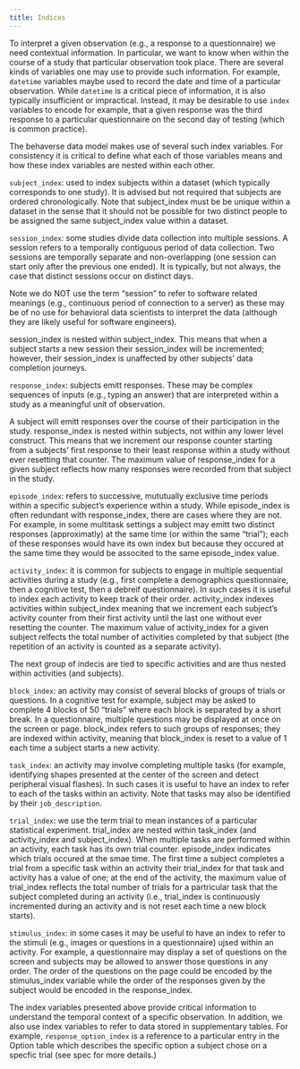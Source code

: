 ```yaml
---
title: Indices
---
```


To interpret a given observation (e.g., a response to a questionnaire) we need contextual information. In particular, we want to know when within the course of a study that particular observation took place. There are several kinds of variables one may use to provide such information. For example, `datetime` variables maybe used to record the date and time of a particular observation. While `datetime` is a critical piece of information, it is also typically insufficient or impractical. Instead, it may be desirable to use `index` variables to encode for example, that a given response was the third response to a particular questionnaire on the second day of testing (which is common practice). 

The behaverse data model makes use of several such index variables. For consistency it is critical to define what each of those variables means and how these index variables are nested within each other.



`subject_index`: used to index subjects within a dataset (which typically corresponds to one study). It is advised but not required that subjects are ordered chronologically. Note that subject_index must be be unique within a dataset in the sense that it should not be possible for two distinct people to be assigned the same subject_index value within a dataset.


`session_index`: some studies divide data collection into multiple sessions. A session refers to a temporally contiguous period of data collection. Two sessions are temporally separate and non-overlapping (one session can start only after the previous one ended). It is typically, but not always, the case that distinct sessions occur on distinct days.

Note we do NOT use the term "session" to refer to software related meanings (e.g., continuous period of connection to a server) as these may be of no use for behavioral data scientists to interpret the data (although they are likely useful for software engineers).

session_index is nested within subject_index. This means that when a subject starts a new session their session_index will be incremented; however, their session_index is unaffected by other subjects' data completion journeys. 


`response_index`: subjects emitt responses. These may be complex sequences of inputs (e.g., typing an answer) that are interpreted within a study as a meaningful unit of observation. 

A subject will emitt responses over the course of their participation in the study. response_index is nested within subjects, not within any lower level construct. This means that we increment our response counter starting from a subjects' first response to their least response within a study without ever resetting that counter. The maximum value of response_index for a given subject reflects how many responses were recorded from that subject in the study.


`episode_index`: refers to successive, mututually exclusive time periods within a specific subject's experience within a study. 
While episode_index is often redundant with response_index, there are cases where they are not. For example, in some multitask settings a subject may emitt two distinct responses (approximatly) at the same time (or within the same "trial"); each of these responses would have its own index but because they occured at the same time they would be associted to the same episode_index value. 




`activity_index`: it is common for subjects to engage in multiple sequential activities during a study (e.g., first complete a demographics questionnaire, then a cognitive test, then a debreif questionnaire). In such cases it is useful to index each activity to keep track of their order. activity_index indexes activities within subject_index meaning that we increment each subject's activity counter from their first activity until the last one without ever resetting the counter. The maximum value of activity_index for a given subject relfects the total number of activities completed by that subject (the repetition of an activity is counted as a separate activity). 



The next group of indecis are tied to specific activities and are thus nested within activities (and subjects).


`block_index`: an activity may consist of several blocks of groups of trials or questions. In a cognitive test for example, subject may be asked to complete 4 blocks of 50 "trials" where each block is separated by a short break. In a questionnaire, multiple questions may be displayed at once on the screen or page. block_index refers to such groups of responses; they are indexed within activity, meaning that block_index is reset to a value of 1 each time a subject starts a new activity.


`task_index`: an activity may involve completing multiple tasks (for example, identifying shapes presented at the center of the screen and detect peripheral visual flashes). In such cases it is useful to have an index to refer to each of the tasks within an activity. Note that tasks may also be identified by their `job_description`.


`trial_index`: we use the term trial to mean instances of a particular statistical experiment. trial_index are nested within task_index (and activity_index and subject_index). 
When multiple tasks are performed within an activity, each task has its own trial counter. episode_index indicates which trials occured at the smae time. 
The first time a subject completes a trial from a specific task within an activity their trial_index for that task and activity has a value of one; at the end of the activity, the maximum value of trial_index reflects the total number of trials for a partricular task that the subject completed during an activity (i.e., trial_index is continuously incremented during an activity and is not reset each time a new block starts). 



`stimulus_index`: in some cases it may be useful to have an index to refer to the stimuli (e.g., images or questions in a questionnaire) ujsed within an activity. For example, a questionnaire may display a set of questions on the screen and subjects may be allowed to answer those questions in any order. The order of the questions on the page could be encoded by the stimulus_index variable while the order of the responses given by the subject would be encoded in the response_index.



The index variables presented above provide critical information to understand the temporal context of a specific observation. In addition, we also use index variables to refer to data stored in supplementary tables. For example, `response_option_index` is a reference to a particular entry in the Option table which describes the specific option a subject chose on a specfic trial (see spec for more details.)



